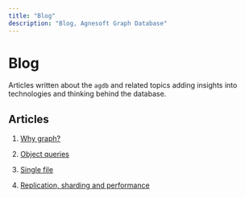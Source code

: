 ```yaml
---
title: "Blog"
description: "Blog, Agnesoft Graph Database"
---
```


# Blog

Articles written about the `agdb` and related topics adding insights into technologies and thinking behind the database.

## Articles

1. [Why graph?](/blog/why-graph)

2. [Object queries](/blog/object-queries)

3. [Single file](/blog/single-file)

4. [Replication, sharding and performance](/blog/replication-sharding-performance)
